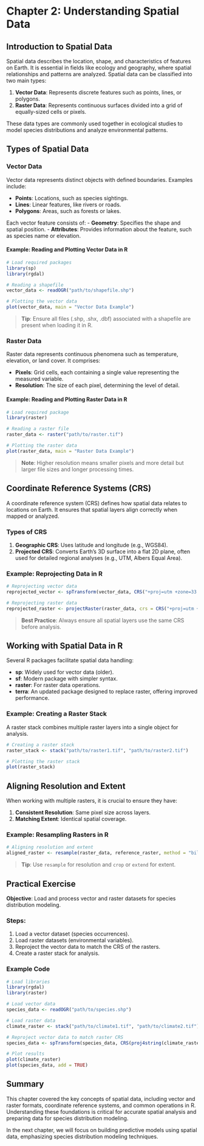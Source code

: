 # Chapter 2: Understanding Spatial Data

## Introduction to Spatial Data

Spatial data describes the location, shape, and characteristics of features on Earth. It is essential in fields like ecology and geography, where spatial relationships and patterns are analyzed. Spatial data can be classified into two main types:

1. **Vector Data**: Represents discrete features such as points, lines, or polygons.
2. **Raster Data**: Represents continuous surfaces divided into a grid of equally-sized cells or pixels.

These data types are commonly used together in ecological studies to model species distributions and analyze environmental patterns.

## Types of Spatial Data

### Vector Data
Vector data represents distinct objects with defined boundaries. Examples include:

- **Points**: Locations, such as species sightings.
- **Lines**: Linear features, like rivers or roads.
- **Polygons**: Areas, such as forests or lakes.

Each vector feature consists of:
- **Geometry**: Specifies the shape and spatial position.
- **Attributes**: Provides information about the feature, such as species name or elevation.

#### Example: Reading and Plotting Vector Data in R
```r
# Load required packages
library(sp)
library(rgdal)

# Reading a shapefile
vector_data <- readOGR("path/to/shapefile.shp")

# Plotting the vector data
plot(vector_data, main = "Vector Data Example")
```
> **Tip**: Ensure all files (.shp, .shx, .dbf) associated with a shapefile are present when loading it in R.

### Raster Data
Raster data represents continuous phenomena such as temperature, elevation, or land cover. It comprises:

- **Pixels**: Grid cells, each containing a single value representing the measured variable.
- **Resolution**: The size of each pixel, determining the level of detail.

#### Example: Reading and Plotting Raster Data in R
```r
# Load required package
library(raster)

# Reading a raster file
raster_data <- raster("path/to/raster.tif")

# Plotting the raster data
plot(raster_data, main = "Raster Data Example")
```
> **Note**: Higher resolution means smaller pixels and more detail but larger file sizes and longer processing times.

## Coordinate Reference Systems (CRS)

A coordinate reference system (CRS) defines how spatial data relates to locations on Earth. It ensures that spatial layers align correctly when mapped or analyzed.

### Types of CRS

1. **Geographic CRS**: Uses latitude and longitude (e.g., WGS84).
2. **Projected CRS**: Converts Earth's 3D surface into a flat 2D plane, often used for detailed regional analyses (e.g., UTM, Albers Equal Area).

### Example: Reprojecting Data in R
```r
# Reprojecting vector data
reprojected_vector <- spTransform(vector_data, CRS("+proj=utm +zone=33 +datum=WGS84"))

# Reprojecting raster data
reprojected_raster <- projectRaster(raster_data, crs = CRS("+proj=utm +zone=33 +datum=WGS84"))
```
> **Best Practice**: Always ensure all spatial layers use the same CRS before analysis.

## Working with Spatial Data in R

Several R packages facilitate spatial data handling:

- **sp**: Widely used for vector data (older).
- **sf**: Modern package with simpler syntax.
- **raster**: For raster data operations.
- **terra**: An updated package designed to replace raster, offering improved performance.

### Example: Creating a Raster Stack
A raster stack combines multiple raster layers into a single object for analysis.

```r
# Creating a raster stack
raster_stack <- stack("path/to/raster1.tif", "path/to/raster2.tif")

# Plotting the raster stack
plot(raster_stack)
```

## Aligning Resolution and Extent

When working with multiple rasters, it is crucial to ensure they have:

1. **Consistent Resolution**: Same pixel size across layers.
2. **Matching Extent**: Identical spatial coverage.

### Example: Resampling Rasters in R
```r
# Aligning resolution and extent
aligned_raster <- resample(raster_data, reference_raster, method = "bilinear")
```
> **Tip**: Use `resample` for resolution and `crop` or `extend` for extent.

## Practical Exercise

**Objective**: Load and process vector and raster datasets for species distribution modeling.

### Steps:

1. Load a vector dataset (species occurrences).
2. Load raster datasets (environmental variables).
3. Reproject the vector data to match the CRS of the rasters.
4. Create a raster stack for analysis.

### Example Code
```r
# Load libraries
library(rgdal)
library(raster)

# Load vector data
species_data <- readOGR("path/to/species.shp")

# Load raster data
climate_raster <- stack("path/to/climate1.tif", "path/to/climate2.tif")

# Reproject vector data to match raster CRS
species_data <- spTransform(species_data, CRS(proj4string(climate_raster)))

# Plot results
plot(climate_raster)
plot(species_data, add = TRUE)
```

## Summary

This chapter covered the key concepts of spatial data, including vector and raster formats, coordinate reference systems, and common operations in R. Understanding these foundations is critical for accurate spatial analysis and preparing data for species distribution modeling.

In the next chapter, we will focus on building predictive models using spatial data, emphasizing species distribution modeling techniques.

